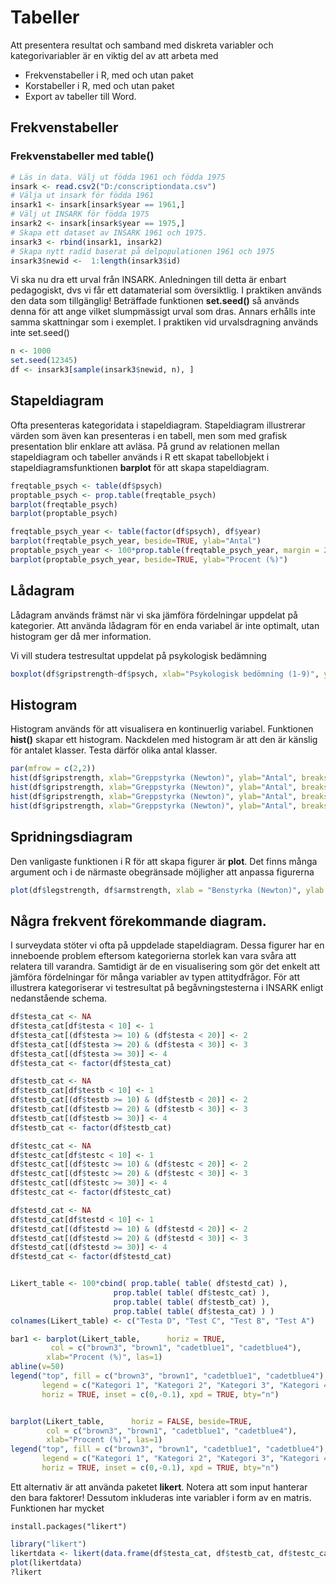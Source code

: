 # Tabeller

Att presentera resultat och samband med diskreta variabler och kategorivariabler är en viktig del av att arbeta med

+ Frekvenstabeller i R, med och utan paket
+ Korstabeller i R, med och utan paket
+ Export av tabeller till Word.

## Frekvenstabeller

### Frekvenstabeller med table()

```r
# Läs in data. Välj ut födda 1961 och födda 1975 
insark <- read.csv2("D:/conscriptiondata.csv")
# Välja ut insark för födda 1961
insark1 <- insark[insark$year == 1961,]
# Välj ut INSARK för födda 1975
insark2 <- insark[insark$year == 1975,]
# Skapa ett dataset av INSARK 1961 och 1975. 
insark3 <- rbind(insark1, insark2)
# Skapa nytt radid baserat på delpopulationen 1961 och 1975
insark3$newid <-  1:length(insark3$id) 
```

Vi ska nu  dra ett urval från INSARK. Anledningen till detta är enbart pedagogiskt,
dvs vi får ett datamaterial som översiktlig. I praktiken används den data som tillgänglig!
Beträffade funktionen **set.seed()** så används denna för att ange vilket
slumpmässigt urval som dras. Annars erhålls inte samma skattningar som i exemplet. I praktiken vid urvalsdragning används inte set.seed()

```r
n <- 1000
set.seed(12345)
df <- insark3[sample(insark3$newid, n), ]
```


## Stapeldiagram
Ofta presenteras kategoridata i stapeldiagram. Stapeldiagram illustrerar 
värden som även kan presenteras i en tabell, men som med grafisk presentation blir enklare att avläsa. På grund av relationen mellan stapeldiagram och tabeller används i R ett skapat tabellobjekt i stapeldiagramsfunktionen **barplot** för att skapa stapeldiagram.


```r
freqtable_psych <- table(df$psych)
proptable_psych <- prop.table(freqtable_psych)
barplot(freqtable_psych)
barplot(proptable_psych)
```

```r
freqtable_psych_year <- table(factor(df$psych), df$year)
barplot(freqtable_psych_year, beside=TRUE, ylab="Antal")
proptable_psych_year <- 100*prop.table(freqtable_psych_year, margin = 2 ) 
barplot(proptable_psych_year, beside=TRUE, ylab="Procent (%)")
```


## Lådagram
Lådagram används främst när vi ska jämföra fördelningar uppdelat på kategorier.
Att använda lådagram för en enda variabel är inte optimalt, utan histogram ger då mer information.

Vi vill studera testresultat uppdelat på psykologisk bedämning

```r
boxplot(df$gripstrength~df$psych, xlab="Psykologisk bedömning (1-9)", ylab="Greppstyrka (Newton)")
```
## Histogram
Histogram används för att visualisera en kontinuerlig variabel. Funktionen **hist()** skapar ett histogram.  Nackdelen med histogram är att den är känslig för antalet klasser. Testa därför olika antal klasser.

```r
par(mfrow = c(2,2))
hist(df$gripstrength, xlab="Greppstyrka (Newton)", ylab="Antal", breaks=7, main="7 klasser")
hist(df$gripstrength, xlab="Greppstyrka (Newton)", ylab="Antal", breaks=14, main="14 klasser")
hist(df$gripstrength, xlab="Greppstyrka (Newton)", ylab="Antal", breaks=28, main="28 klasser")
hist(df$gripstrength, xlab="Greppstyrka (Newton)", ylab="Antal", breaks=56, main="56 klasser")
```

## Spridningsdiagram
Den vanligaste funktionen i R för att skapa figurer är **plot**. Det finns många argument och i de närmaste obegränsade möjligher att anpassa figurerna


```r
plot(df$legstrength, df$armstrength, xlab = "Benstyrka (Newton)", ylab = "Armstyrka (Newton)")
```

## Några frekvent förekommande diagram.

I surveydata stöter vi ofta på uppdelade stapeldiagram. Dessa figurer har en inneboende problem eftersom kategorierna storlek kan vara svåra att relatera till varandra. Samtidigt är de en visualisering som gör det enkelt att jämföra fördelningar för många variabler av typen attitydfrågor.
För att illustrera kategoriserar vi testresultat på begåvningstesterna i INSARK enligt nedanstående schema. 


```r
df$testa_cat <- NA
df$testa_cat[df$testa < 10] <- 1
df$testa_cat[(df$testa >= 10) & (df$testa < 20)] <- 2
df$testa_cat[(df$testa >= 20) & (df$testa < 30)] <- 3  
df$testa_cat[(df$testa >= 30)] <- 4  
df$testa_cat <- factor(df$testa_cat)

df$testb_cat <- NA
df$testb_cat[df$testb < 10] <- 1
df$testb_cat[(df$testb >= 10) & (df$testb < 20)] <- 2
df$testb_cat[(df$testb >= 20) & (df$testb < 30)] <- 3  
df$testb_cat[(df$testb >= 30)] <- 4  
df$testb_cat <- factor(df$testb_cat)

df$testc_cat <- NA
df$testc_cat[df$testc < 10] <- 1
df$testc_cat[(df$testc >= 10) & (df$testc < 20)] <- 2
df$testc_cat[(df$testc >= 20) & (df$testc < 30)] <- 3  
df$testc_cat[(df$testc >= 30)] <- 4  
df$testc_cat <- factor(df$testc_cat)

df$testd_cat <- NA
df$testd_cat[df$testd < 10] <- 1
df$testd_cat[(df$testd >= 10) & (df$testd < 20)] <- 2
df$testd_cat[(df$testd >= 20) & (df$testd < 30)] <- 3  
df$testd_cat[(df$testd >= 30)] <- 4  
df$testd_cat <- factor(df$testd_cat)


Likert_table <- 100*cbind( prop.table( table( df$testd_cat) ), 
                       prop.table( table( df$testc_cat) ),
                       prop.table( table( df$testb_cat) ), 
                       prop.table( table( df$testa_cat) ) )
colnames(Likert_table) <- c("Testa D", "Test C", "Test B", "Test A")

bar1 <- barplot(Likert_table,      horiz = TRUE, 
         col = c("brown3", "brown1", "cadetblue1", "cadetblue4"),
        xlab="Procent (%)", las=1)
abline(v=50)
legend("top", fill = c("brown3", "brown1", "cadetblue1", "cadetblue4"), 
       legend = c("Kategori 1", "Kategori 2", "Kategori 3", "Kategori 4"), 
       horiz = TRUE, inset = c(0,-0.1), xpd = TRUE, bty="n")


barplot(Likert_table,      horiz = FALSE, beside=TRUE,
        col = c("brown3", "brown1", "cadetblue1", "cadetblue4"),
        xlab="Procent (%)", las=1)
legend("top", fill = c("brown3", "brown1", "cadetblue1", "cadetblue4"), 
       legend = c("Kategori 1", "Kategori 2", "Kategori 3", "Kategori 4"), 
       horiz = TRUE, inset = c(0,-0.1), xpd = TRUE, bty="n")
```

Ett alternativ är att använda paketet **likert**. Notera att som input hanterar den bara faktorer!
Dessutom inkluderas inte variabler i form av en matris. Funktionen har mycket


`install.packages("likert")`


```r
library("likert")
likertdata <- likert(data.frame(df$testa_cat, df$testb_cat, df$testc_cat, df$testd_cat))
plot(likertdata)
?likert
```
